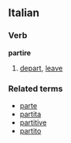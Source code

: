 ==Italian==
===Verb===
'''partire'''

# [[depart]], [[leave]]

===Related terms===
*[[parte]]
*[[partita]]
*[[partitive]]
*[[partito]]
{{It-conj-ire|part|essere}}